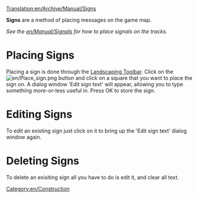 [[Translation:en/Archive/Manual/Signs]]


'''Signs''' are a method of placing messages on the game map. 

''See the [[en/Manual/Signals]] for how to place signals on the tracks.''


=Placing Signs=
Placing a sign is done through the [[en/Manual/Landscaping|Landscaping Toolbar]]. Click on the [[File:en/Place sign.png]] button and click on a square that you want to place the sign on. A dialog window 'Edit sign text' will appear, allowing you to type something more-or-less useful in. Press OK to store the sign.

=Editing Signs=
To edit an existing sign just click on it to bring up the 'Edit sign text' dialog window again.

=Deleting Signs=
To delete an exisiting sign all you have to do is edit it, and clear all text.

[[Category:en/Construction]]
